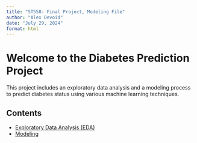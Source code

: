 ```yaml
---
title: "ST558- Final Project, Modeling File"
author: "Alex Devoid"
date: "July 29, 2024"
format: html
---
```


# Welcome to the Diabetes Prediction Project

This project includes an exploratory data analysis and a modeling process to predict diabetes status using various machine learning techniques.

## Contents

- [Exploratory Data Analysis (EDA)](EDA.html)
- [Modeling](Modeling.html)


